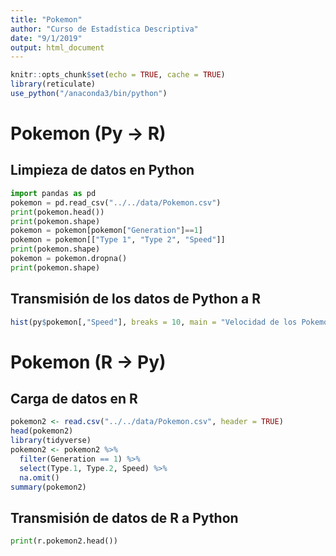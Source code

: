 ```yaml
---
title: "Pokemon"
author: "Curso de Estadística Descriptiva"
date: "9/1/2019"
output: html_document
---
```


```r
knitr::opts_chunk$set(echo = TRUE, cache = TRUE)
library(reticulate)
use_python("/anaconda3/bin/python")
```

# Pokemon (Py -> R)

## Limpieza de datos en Python

```python
import pandas as pd
pokemon = pd.read_csv("../../data/Pokemon.csv")
print(pokemon.head())
print(pokemon.shape)
pokemon = pokemon[pokemon["Generation"]==1]
pokemon = pokemon[["Type 1", "Type 2", "Speed"]]
print(pokemon.shape)
pokemon = pokemon.dropna()
print(pokemon.shape)
```

## Transmisión de los datos de Python a R
```r
hist(py$pokemon[,"Speed"], breaks = 10, main = "Velocidad de los Pokemon")
```

# Pokemon (R -> Py)
## Carga de datos en R
```r
pokemon2 <- read.csv("../../data/Pokemon.csv", header = TRUE)
head(pokemon2)
library(tidyverse)
pokemon2 <- pokemon2 %>% 
  filter(Generation == 1) %>%
  select(Type.1, Type.2, Speed) %>%
  na.omit()
summary(pokemon2)
```

## Transmisión de datos de R a Python
```python
print(r.pokemon2.head())
```

